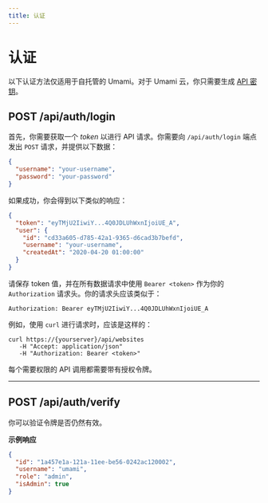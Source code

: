 ```yaml
---
title: 认证
---
```


# 认证

以下认证方法仅适用于自托管的 Umami。对于 Umami 云，你只需要生成 [API 密钥](/docs/cloud/api-key)。

## POST /api/auth/login

首先，你需要获取一个 _token_ 以进行 API 请求。你需要向 `/api/auth/login` 端点发出 `POST` 请求，并提供以下数据：

```json
{
  "username": "your-username",
  "password": "your-password"
}
```

如果成功，你会得到以下类似的响应：

```json
{
  "token": "eyTMjU2IiwiY...4Q0JDLUhWxnIjoiUE_A",
  "user": {
    "id": "cd33a605-d785-42a1-9365-d6cad3b7befd",
    "username": "your-username",
    "createdAt": "2020-04-20 01:00:00"
  }
}
```

请保存 token 值，并在所有数据请求中使用 `Bearer <token>` 作为你的 `Authorization` 请求头。你的请求头应该类似于：

```http request
Authorization: Bearer eyTMjU2IiwiY...4Q0JDLUhWxnIjoiUE_A
```

例如，使用 `curl` 进行请求时，应该是这样的：

```shell
curl https://{yourserver}/api/websites
   -H "Accept: application/json"
   -H "Authorization: Bearer <token>"
```

每个需要权限的 API 调用都需要带有授权令牌。

---

## POST /api/auth/verify

你可以验证令牌是否仍然有效。

**示例响应**

```json
{
  "id": "1a457e1a-121a-11ee-be56-0242ac120002",
  "username": "umami",
  "role": "admin",
  "isAdmin": true
}
```
